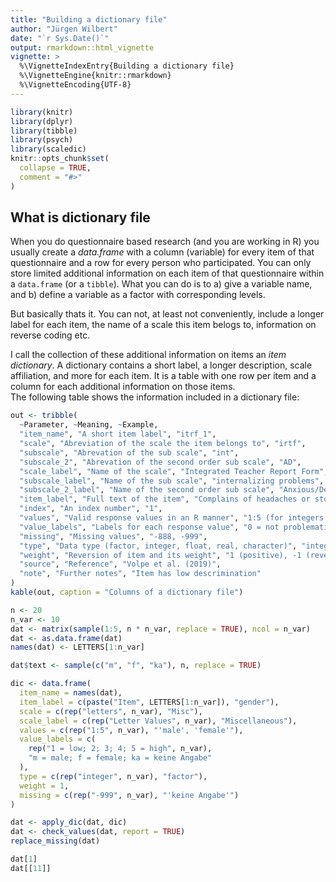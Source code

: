 ```yaml
---
title: "Building a dictionary file"
author: "Jürgen Wilbert"
date: "`r Sys.Date()`"
output: rmarkdown::html_vignette
vignette: >
  %\VignetteIndexEntry{Building a dictionary file}
  %\VignetteEngine{knitr::rmarkdown}
  %\VignetteEncoding{UTF-8}
---
```


```r
library(knitr)
library(dplyr)
library(tibble)
library(psych)
library(scaledic)
knitr::opts_chunk$set(
  collapse = TRUE,
  comment = "#>"
)
```

## What is dictionary file

When you do questionnaire based research (and you are working in R) you usually create a *data.frame* with a column (variable) for every item of that questionnaire and a row for every person who participated. You can only store limited additional information on each item of that questionnaire within a `data.frame` (or a `tibble`). What you can do is to a) give a variable name, and b) define a variable as a factor with corresponding levels.

But basically thats it. You can not, at least not conveniently, include a longer label for each item, the name of a scale this item belogs to, information on reverse coding etc.

I call the collection of these additional information on items an *item dictionary*. A dictionary contains a short label, a longer description, scale affiliation, and more for each item. It is a table with one row per item and a column for each additional information on those items.   
The following table shows the information included in a dictionary file: 

```r
out <- tribble(
  ~Parameter, ~Meaning, ~Example,
  "item_name", "A short item label", "itrf_1",
  "scale", "Abreviation of the scale the item belongs to", "irtf",
  "subscale", "Abrevation of the sub scale", "int",
  "subscale_2", "Abrevation of the second order sub scale", "AD",
  "scale_label", "Name of the scale", "Integrated Teacher Report Form",
  "subscale_label", "Name of the sub scale", "internalizing problems",
  "subscale_2_label", "Name of the second order sub scale", "Anxious/Depressed",
  "item_label", "Full text of the item", "Complains of headaches or stomach aches",
  "index", "An index number", "1",
  "values", "Valid response values in an R manner", "1:5 (for integers 1 to 5) 1,2,3 (for integers 1, 2, 3)",
  "value_labels", "Labels for each response value", "0 = not problematic; 1 = slightly problematic; 2 = problematic; 3 = strongly problematic",
  "missing", "Missing values", "-888, -999",
  "type", "Data type (factor, integer, float, real, character)", "integer",
  "weight", "Reversion of item and its weight", "1 (positive), -1 (reverse), 1.5 (positive, weights 1.5 times)",
  "source", "Reference", "Volpe et al. (2019)",
  "note", "Further notes", "Item has low descrimination"
)
kable(out, caption = "Columns of a dictionary file")

```

```r
n <- 20
n_var <- 10
dat <- matrix(sample(1:5, n * n_var, replace = TRUE), ncol = n_var)
dat <- as.data.frame(dat)
names(dat) <- LETTERS[1:n_var]

dat$text <- sample(c("m", "f", "ka"), n, replace = TRUE)

dic <- data.frame(
  item_name = names(dat),
  item_label = c(paste("Item", LETTERS[1:n_var]), "gender"),
  scale = c(rep("letters", n_var), "Misc"),
  scale_label = c(rep("Letter Values", n_var), "Miscellaneous"),
  values = c(rep("1:5", n_var), "'male', 'female'"),
  value_labels = c(
    rep("1 = low; 2; 3; 4; 5 = high", n_var), 
    "m = male; f = female; ka = keine Angabe"
  ),
  type = c(rep("integer", n_var), "factor"),
  weight = 1,
  missing = c(rep("-999", n_var), "'keine Angabe'")
)

dat <- apply_dic(dat, dic)
dat <- check_values(dat, report = TRUE)
replace_missing(dat)

dat[1]
dat[[11]]

```


